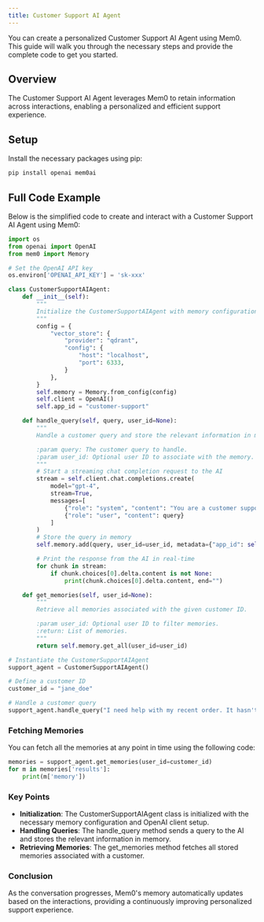 ```yaml
---
title: Customer Support AI Agent
---
```


<Snippet file="security-compliance.mdx" />

You can create a personalized Customer Support AI Agent using Mem0. This guide will walk you through the necessary steps and provide the complete code to get you started.

## Overview

The Customer Support AI Agent leverages Mem0 to retain information across interactions, enabling a personalized and efficient support experience.

## Setup

Install the necessary packages using pip:

```bash
pip install openai mem0ai
```

## Full Code Example

Below is the simplified code to create and interact with a Customer Support AI Agent using Mem0:

```python
import os
from openai import OpenAI
from mem0 import Memory

# Set the OpenAI API key
os.environ['OPENAI_API_KEY'] = 'sk-xxx'

class CustomerSupportAIAgent:
    def __init__(self):
        """
        Initialize the CustomerSupportAIAgent with memory configuration and OpenAI client.
        """
        config = {
            "vector_store": {
                "provider": "qdrant",
                "config": {
                    "host": "localhost",
                    "port": 6333,
                }
            },
        }
        self.memory = Memory.from_config(config)
        self.client = OpenAI()
        self.app_id = "customer-support"

    def handle_query(self, query, user_id=None):
        """
        Handle a customer query and store the relevant information in memory.

        :param query: The customer query to handle.
        :param user_id: Optional user ID to associate with the memory.
        """
        # Start a streaming chat completion request to the AI
        stream = self.client.chat.completions.create(
            model="gpt-4",
            stream=True,
            messages=[
                {"role": "system", "content": "You are a customer support AI agent."},
                {"role": "user", "content": query}
            ]
        )
        # Store the query in memory
        self.memory.add(query, user_id=user_id, metadata={"app_id": self.app_id})

        # Print the response from the AI in real-time
        for chunk in stream:
            if chunk.choices[0].delta.content is not None:
                print(chunk.choices[0].delta.content, end="")

    def get_memories(self, user_id=None):
        """
        Retrieve all memories associated with the given customer ID.

        :param user_id: Optional user ID to filter memories.
        :return: List of memories.
        """
        return self.memory.get_all(user_id=user_id)

# Instantiate the CustomerSupportAIAgent
support_agent = CustomerSupportAIAgent()

# Define a customer ID
customer_id = "jane_doe"

# Handle a customer query
support_agent.handle_query("I need help with my recent order. It hasn't arrived yet.", user_id=customer_id)
```

### Fetching Memories

You can fetch all the memories at any point in time using the following code:

```python
memories = support_agent.get_memories(user_id=customer_id)
for m in memories['results']:
    print(m['memory'])
```

### Key Points

- **Initialization**: The CustomerSupportAIAgent class is initialized with the necessary memory configuration and OpenAI client setup.
- **Handling Queries**: The handle_query method sends a query to the AI and stores the relevant information in memory.
- **Retrieving Memories**: The get_memories method fetches all stored memories associated with a customer.

### Conclusion

As the conversation progresses, Mem0's memory automatically updates based on the interactions, providing a continuously improving personalized support experience.